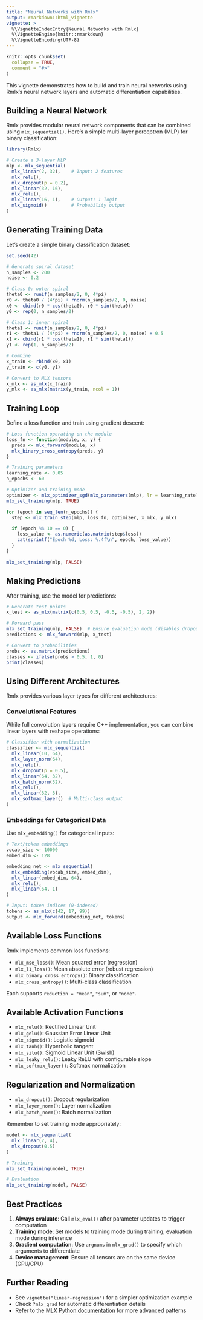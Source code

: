 ```yaml
---
title: "Neural Networks with Rmlx"
output: rmarkdown::html_vignette
vignette: >
  %\VignetteIndexEntry{Neural Networks with Rmlx}
  %\VignetteEngine{knitr::rmarkdown}
  %\VignetteEncoding{UTF-8}
---
```


```r
knitr::opts_chunk$set(
  collapse = TRUE,
  comment = "#>"
)
```

This vignette demonstrates how to build and train neural networks using Rmlx's neural network layers and automatic differentiation capabilities.

## Building a Neural Network

Rmlx provides modular neural network components that can be combined using `mlx_sequential()`. Here's a simple multi-layer perceptron (MLP) for binary classification:

```r
library(Rmlx)

# Create a 3-layer MLP
mlp <- mlx_sequential(
  mlx_linear(2, 32),    # Input: 2 features
  mlx_relu(),
  mlx_dropout(p = 0.2),
  mlx_linear(32, 16),
  mlx_relu(),
  mlx_linear(16, 1),    # Output: 1 logit
  mlx_sigmoid()         # Probability output
)
```

## Generating Training Data

Let's create a simple binary classification dataset:

```r
set.seed(42)

# Generate spiral dataset
n_samples <- 200
noise <- 0.2

# Class 0: outer spiral
theta0 <- runif(n_samples/2, 0, 4*pi)
r0 <- theta0 / (4*pi) + rnorm(n_samples/2, 0, noise)
x0 <- cbind(r0 * cos(theta0), r0 * sin(theta0))
y0 <- rep(0, n_samples/2)

# Class 1: inner spiral
theta1 <- runif(n_samples/2, 0, 4*pi)
r1 <- theta1 / (4*pi) + rnorm(n_samples/2, 0, noise) + 0.5
x1 <- cbind(r1 * cos(theta1), r1 * sin(theta1))
y1 <- rep(1, n_samples/2)

# Combine
x_train <- rbind(x0, x1)
y_train <- c(y0, y1)

# Convert to MLX tensors
x_mlx <- as_mlx(x_train)
y_mlx <- as_mlx(matrix(y_train, ncol = 1))
```

## Training Loop

Define a loss function and train using gradient descent:

```r
# Loss function operating on the module
loss_fn <- function(module, x, y) {
  preds <- mlx_forward(module, x)
  mlx_binary_cross_entropy(preds, y)
}

# Training parameters
learning_rate <- 0.05
n_epochs <- 60

# Optimizer and training mode
optimizer <- mlx_optimizer_sgd(mlx_parameters(mlp), lr = learning_rate)
mlx_set_training(mlp, TRUE)

for (epoch in seq_len(n_epochs)) {
  step <- mlx_train_step(mlp, loss_fn, optimizer, x_mlx, y_mlx)

  if (epoch %% 10 == 0) {
    loss_value <- as.numeric(as.matrix(step$loss))
    cat(sprintf("Epoch %d, Loss: %.4f\n", epoch, loss_value))
  }
}

mlx_set_training(mlp, FALSE)
```

## Making Predictions

After training, use the model for predictions:

```r
# Generate test points
x_test <- as_mlx(matrix(c(0.5, 0.5, -0.5, -0.5), 2, 2))

# Forward pass
mlx_set_training(mlp, FALSE)  # Ensure evaluation mode (disables dropout)
predictions <- mlx_forward(mlp, x_test)

# Convert to probabilities
probs <- as.matrix(predictions)
classes <- ifelse(probs > 0.5, 1, 0)
print(classes)
```

## Using Different Architectures

Rmlx provides various layer types for different architectures:

### Convolutional Features

While full convolution layers require C++ implementation, you can combine linear layers with reshape operations:

```r
# Classifier with normalization
classifier <- mlx_sequential(
  mlx_linear(10, 64),
  mlx_layer_norm(64),
  mlx_relu(),
  mlx_dropout(p = 0.5),
  mlx_linear(64, 32),
  mlx_batch_norm(32),
  mlx_relu(),
  mlx_linear(32, 3),
  mlx_softmax_layer()  # Multi-class output
)
```

### Embeddings for Categorical Data

Use `mlx_embedding()` for categorical inputs:

```r
# Text/token embeddings
vocab_size <- 10000
embed_dim <- 128

embedding_net <- mlx_sequential(
  mlx_embedding(vocab_size, embed_dim),
  mlx_linear(embed_dim, 64),
  mlx_relu(),
  mlx_linear(64, 1)
)

# Input: token indices (0-indexed)
tokens <- as_mlx(c(42, 17, 99))
output <- mlx_forward(embedding_net, tokens)
```

## Available Loss Functions

Rmlx implements common loss functions:

- `mlx_mse_loss()`: Mean squared error (regression)
- `mlx_l1_loss()`: Mean absolute error (robust regression)
- `mlx_binary_cross_entropy()`: Binary classification
- `mlx_cross_entropy()`: Multi-class classification

Each supports `reduction = "mean"`, `"sum"`, or `"none"`.

## Available Activation Functions

- `mlx_relu()`: Rectified Linear Unit
- `mlx_gelu()`: Gaussian Error Linear Unit
- `mlx_sigmoid()`: Logistic sigmoid
- `mlx_tanh()`: Hyperbolic tangent
- `mlx_silu()`: Sigmoid Linear Unit (Swish)
- `mlx_leaky_relu()`: Leaky ReLU with configurable slope
- `mlx_softmax_layer()`: Softmax normalization

## Regularization and Normalization

- `mlx_dropout()`: Dropout regularization
- `mlx_layer_norm()`: Layer normalization
- `mlx_batch_norm()`: Batch normalization

Remember to set training mode appropriately:

```r
model <- mlx_sequential(
  mlx_linear(2, 4),
  mlx_dropout(0.5)
)

# Training
mlx_set_training(model, TRUE)

# Evaluation
mlx_set_training(model, FALSE)
```

## Best Practices

1. **Always evaluate**: Call `mlx_eval()` after parameter updates to trigger computation
2. **Training mode**: Set models to training mode during training, evaluation mode during inference
3. **Gradient computation**: Use `argnums` in `mlx_grad()` to specify which arguments to differentiate
4. **Device management**: Ensure all tensors are on the same device (GPU/CPU)

## Further Reading

- See `vignette("linear-regression")` for a simpler optimization example
- Check `?mlx_grad` for automatic differentiation details
- Refer to the [MLX Python documentation](https://ml-explore.github.io/mlx/build/html/python/nn.html) for more advanced patterns
